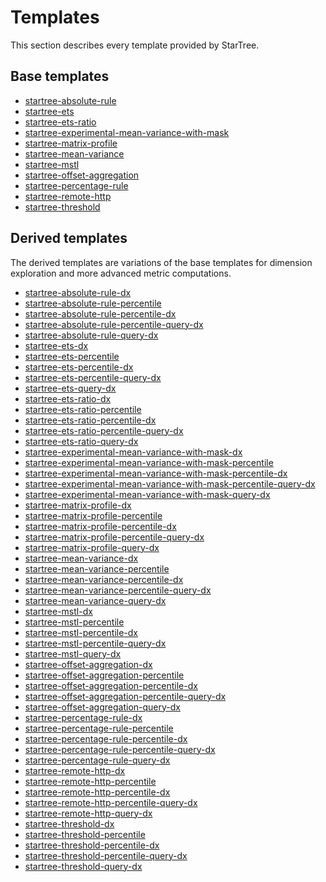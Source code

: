 # Templates
This section describes every template provided by StarTree.
## Base templates
- [startree-absolute-rule](./templates/startree-absolute-rule.md)
- [startree-ets](./templates/startree-ets.md)
- [startree-ets-ratio](./templates/startree-ets-ratio.md)
- [startree-experimental-mean-variance-with-mask](./templates/startree-experimental-mean-variance-with-mask.md)
- [startree-matrix-profile](./templates/startree-matrix-profile.md)
- [startree-mean-variance](./templates/startree-mean-variance.md)
- [startree-mstl](./templates/startree-mstl.md)
- [startree-offset-aggregation](./templates/startree-offset-aggregation.md)
- [startree-percentage-rule](./templates/startree-percentage-rule.md)
- [startree-remote-http](./templates/startree-remote-http.md)
- [startree-threshold](./templates/startree-threshold.md)
## Derived templates
The derived templates are variations of the base templates for dimension exploration and more advanced metric computations.
- [startree-absolute-rule-dx](./templates/startree-absolute-rule-dx.md)
- [startree-absolute-rule-percentile](./templates/startree-absolute-rule-percentile.md)
- [startree-absolute-rule-percentile-dx](./templates/startree-absolute-rule-percentile-dx.md)
- [startree-absolute-rule-percentile-query-dx](./templates/startree-absolute-rule-percentile-query-dx.md)
- [startree-absolute-rule-query-dx](./templates/startree-absolute-rule-query-dx.md)
- [startree-ets-dx](./templates/startree-ets-dx.md)
- [startree-ets-percentile](./templates/startree-ets-percentile.md)
- [startree-ets-percentile-dx](./templates/startree-ets-percentile-dx.md)
- [startree-ets-percentile-query-dx](./templates/startree-ets-percentile-query-dx.md)
- [startree-ets-query-dx](./templates/startree-ets-query-dx.md)
- [startree-ets-ratio-dx](./templates/startree-ets-ratio-dx.md)
- [startree-ets-ratio-percentile](./templates/startree-ets-ratio-percentile.md)
- [startree-ets-ratio-percentile-dx](./templates/startree-ets-ratio-percentile-dx.md)
- [startree-ets-ratio-percentile-query-dx](./templates/startree-ets-ratio-percentile-query-dx.md)
- [startree-ets-ratio-query-dx](./templates/startree-ets-ratio-query-dx.md)
- [startree-experimental-mean-variance-with-mask-dx](./templates/startree-experimental-mean-variance-with-mask-dx.md)
- [startree-experimental-mean-variance-with-mask-percentile](./templates/startree-experimental-mean-variance-with-mask-percentile.md)
- [startree-experimental-mean-variance-with-mask-percentile-dx](./templates/startree-experimental-mean-variance-with-mask-percentile-dx.md)
- [startree-experimental-mean-variance-with-mask-percentile-query-dx](./templates/startree-experimental-mean-variance-with-mask-percentile-query-dx.md)
- [startree-experimental-mean-variance-with-mask-query-dx](./templates/startree-experimental-mean-variance-with-mask-query-dx.md)
- [startree-matrix-profile-dx](./templates/startree-matrix-profile-dx.md)
- [startree-matrix-profile-percentile](./templates/startree-matrix-profile-percentile.md)
- [startree-matrix-profile-percentile-dx](./templates/startree-matrix-profile-percentile-dx.md)
- [startree-matrix-profile-percentile-query-dx](./templates/startree-matrix-profile-percentile-query-dx.md)
- [startree-matrix-profile-query-dx](./templates/startree-matrix-profile-query-dx.md)
- [startree-mean-variance-dx](./templates/startree-mean-variance-dx.md)
- [startree-mean-variance-percentile](./templates/startree-mean-variance-percentile.md)
- [startree-mean-variance-percentile-dx](./templates/startree-mean-variance-percentile-dx.md)
- [startree-mean-variance-percentile-query-dx](./templates/startree-mean-variance-percentile-query-dx.md)
- [startree-mean-variance-query-dx](./templates/startree-mean-variance-query-dx.md)
- [startree-mstl-dx](./templates/startree-mstl-dx.md)
- [startree-mstl-percentile](./templates/startree-mstl-percentile.md)
- [startree-mstl-percentile-dx](./templates/startree-mstl-percentile-dx.md)
- [startree-mstl-percentile-query-dx](./templates/startree-mstl-percentile-query-dx.md)
- [startree-mstl-query-dx](./templates/startree-mstl-query-dx.md)
- [startree-offset-aggregation-dx](./templates/startree-offset-aggregation-dx.md)
- [startree-offset-aggregation-percentile](./templates/startree-offset-aggregation-percentile.md)
- [startree-offset-aggregation-percentile-dx](./templates/startree-offset-aggregation-percentile-dx.md)
- [startree-offset-aggregation-percentile-query-dx](./templates/startree-offset-aggregation-percentile-query-dx.md)
- [startree-offset-aggregation-query-dx](./templates/startree-offset-aggregation-query-dx.md)
- [startree-percentage-rule-dx](./templates/startree-percentage-rule-dx.md)
- [startree-percentage-rule-percentile](./templates/startree-percentage-rule-percentile.md)
- [startree-percentage-rule-percentile-dx](./templates/startree-percentage-rule-percentile-dx.md)
- [startree-percentage-rule-percentile-query-dx](./templates/startree-percentage-rule-percentile-query-dx.md)
- [startree-percentage-rule-query-dx](./templates/startree-percentage-rule-query-dx.md)
- [startree-remote-http-dx](./templates/startree-remote-http-dx.md)
- [startree-remote-http-percentile](./templates/startree-remote-http-percentile.md)
- [startree-remote-http-percentile-dx](./templates/startree-remote-http-percentile-dx.md)
- [startree-remote-http-percentile-query-dx](./templates/startree-remote-http-percentile-query-dx.md)
- [startree-remote-http-query-dx](./templates/startree-remote-http-query-dx.md)
- [startree-threshold-dx](./templates/startree-threshold-dx.md)
- [startree-threshold-percentile](./templates/startree-threshold-percentile.md)
- [startree-threshold-percentile-dx](./templates/startree-threshold-percentile-dx.md)
- [startree-threshold-percentile-query-dx](./templates/startree-threshold-percentile-query-dx.md)
- [startree-threshold-query-dx](./templates/startree-threshold-query-dx.md)